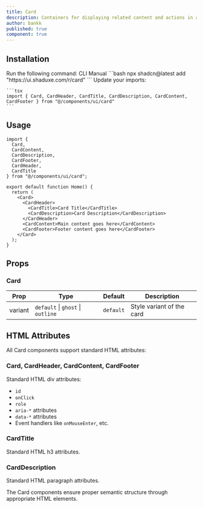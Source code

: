 ```yaml
---
title: Card
description: Containers for displaying related content and actions in a single unit.
author: bankk
published: true
component: true
---
```


<ComponentPreview name="card-demo" />


## Installation

<Steps>
  <Step>
    Run the following command:
    <Tabs defaultValue="cli">
    <TabsList>
      <TabsTrigger value="cli">CLI</TabsTrigger>
      <TabsTrigger value="manual">Manual</TabsTrigger>
    </TabsList>
      <TabsContent value="cli">
        ```bash
        npx shadcn@latest add "https://ui.shaduxe.com/r/card"
        ```
      </TabsContent>
      <TabsContent value="manual">
        <ComponentSource name="card" />
      </TabsContent>
    </Tabs>
  </Step>
  <Step>
    Update your imports:
    
    ```tsx
    import { Card, CardHeader, CardTitle, CardDescription, CardContent, CardFooter } from "@/components/ui/card"
    ```
  </Step>
</Steps>

## Usage

```tsx {1-8,12-19} showLineNumbers
import { 
  Card, 
  CardContent, 
  CardDescription, 
  CardFooter, 
  CardHeader, 
  CardTitle 
} from "@/components/ui/card";

export default function Home() {
  return (
    <Card>
      <CardHeader>
        <CardTitle>Card Title</CardTitle>
        <CardDescription>Card Description</CardDescription>
      </CardHeader>
      <CardContent>Main content goes here</CardContent>
      <CardFooter>Footer content goes here</CardFooter>
    </Card>
  );
}
```

## Props

### Card

| Prop      | Type                                | Default   | Description                |
| --------- | ----------------------------------- | --------- | -------------------------- |
| variant   | `default` \| `ghost` \| `outline`   | `default` | Style variant of the card  |

## HTML Attributes

All Card components support standard HTML attributes:

### Card, CardHeader, CardContent, CardFooter
Standard HTML div attributes:
- `id`
- `onClick`
- `role`
- `aria-*` attributes
- `data-*` attributes
- Event handlers like `onMouseEnter`, etc.

### CardTitle
Standard HTML h3 attributes.

### CardDescription
Standard HTML paragraph attributes.

The Card components ensure proper semantic structure through appropriate HTML elements. 